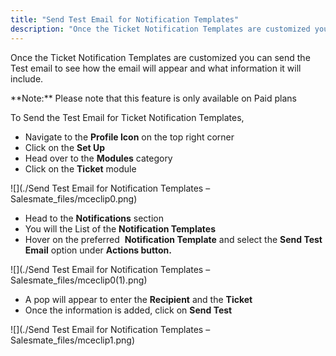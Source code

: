 ```yaml
---
title: "Send Test Email for Notification Templates"
description: "Once the Ticket Notification Templates are customized you can send the Test email to see how the email will appear and what information it will includ..."
---
```


Once the Ticket Notification Templates are customized you can send the Test email to see how the email will appear and what information it will include.

<Note>
**Note:** Please note that this feature is only available on Paid plans
</Note>

To Send the Test Email for Ticket Notification Templates,

*   Navigate to the **Profile Icon** on the top right corner
*   Click on the **Set Up**
*   Head over to the **Modules** category
*   Click on the **Ticket** module

![](./Send Test Email for Notification Templates – Salesmate_files/mceclip0.png)

*   Head to the **Notifications** section
*   You will the List of the **Notification Templates**
*   Hover on the preferred  **Notification Template** and select the **Send Test Email** option under **Actions button.**

![](./Send Test Email for Notification Templates – Salesmate_files/mceclip0(1).png)

*   A pop will appear to enter the **Recipient** and the **Ticket** 
*   Once the information is added, click on **Send Test**

![](./Send Test Email for Notification Templates – Salesmate_files/mceclip1.png)